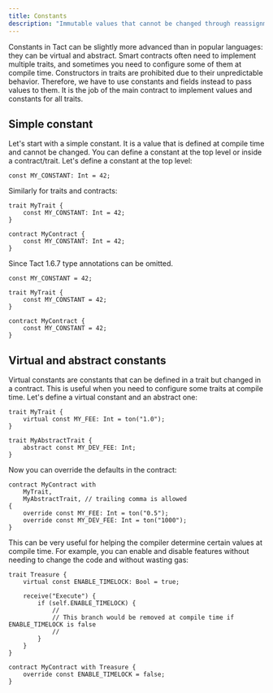 ```yaml
---
title: Constants
description: "Immutable values that cannot be changed through reassignment"
---
```


Constants in Tact can be slightly more advanced than in popular languages: they can be virtual and abstract. Smart contracts often need to implement multiple traits, and sometimes you need to configure some of them at compile time. Constructors in traits are prohibited due to their unpredictable behavior. Therefore, we have to use constants and fields instead to pass values to them. It is the job of the main contract to implement values and constants for all traits.

## Simple constant

Let's start with a simple constant. It is a value that is defined at compile time and cannot be changed. You can define a constant at the top level or inside a contract/trait. Let's define a constant at the top level:

```tact
const MY_CONSTANT: Int = 42;
```

Similarly for traits and contracts:

```tact
trait MyTrait {
    const MY_CONSTANT: Int = 42;
}

contract MyContract {
    const MY_CONSTANT: Int = 42;
}
```

Since Tact 1.6.7 type annotations can be omitted.

```tact
const MY_CONSTANT = 42;

trait MyTrait {
    const MY_CONSTANT = 42;
}

contract MyContract {
    const MY_CONSTANT = 42;
}
```

## Virtual and abstract constants

Virtual constants are constants that can be defined in a trait but changed in a contract. This is useful when you need to configure some traits at compile time. Let's define a virtual constant and an abstract one:

```tact
trait MyTrait {
    virtual const MY_FEE: Int = ton("1.0");
}

trait MyAbstractTrait {
    abstract const MY_DEV_FEE: Int;
}
```

Now you can override the defaults in the contract:

```tact
contract MyContract with
    MyTrait,
    MyAbstractTrait, // trailing comma is allowed
{
    override const MY_FEE: Int = ton("0.5");
    override const MY_DEV_FEE: Int = ton("1000");
}
```

This can be very useful for helping the compiler determine certain values at compile time. For example, you can enable and disable features without needing to change the code and without wasting gas:

```tact
trait Treasure {
    virtual const ENABLE_TIMELOCK: Bool = true;

    receive("Execute") {
        if (self.ENABLE_TIMELOCK) {
            //
            // This branch would be removed at compile time if ENABLE_TIMELOCK is false
            //
        }
    }
}

contract MyContract with Treasure {
    override const ENABLE_TIMELOCK = false;
}
```
